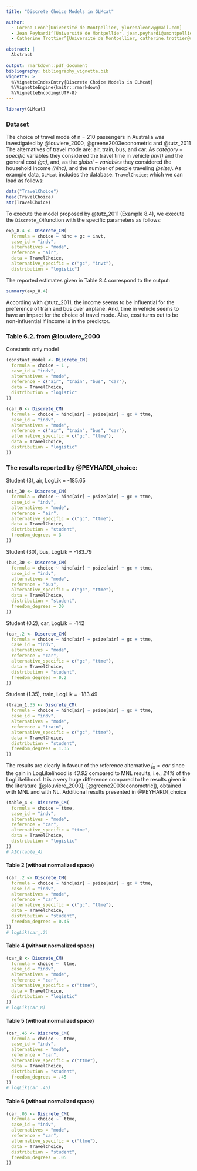 ```yaml
---
title: "Discrete Choice Models in GLMcat"

author:
  - Lorena León^[Université de Montpellier, ylorenaleonv@gmail.com]
  - Jean Peyhardi^[Université de Montpellier, jean.peyhardi@umontpellier.fr]
  - Catherine Trottier^[Université de Montpellier, catherine.trottier@umontpellier.fr]

abstract: |
  Abstract
  
output: rmarkdown::pdf_document
bibliography: bibliography_vignette.bib
vignette: >
  %\VignetteIndexEntry{Discrete Choice Models in GLMcat}
  %\VignetteEngine{knitr::rmarkdown}
  %\VignetteEncoding{UTF-8}
---
```


```r
library(GLMcat)
```

### Dataset

The choice of travel mode of n = 210 passengers in Australia was investigated by @louviere_2000, @greene2003econometric and @tutz_2011 The alternatives of travel mode are: air, train, bus, and car. As $category-specific$ variables they considered the travel time in vehicle *(invt)* and the general cost *(gc)*, and, as the $global-variables$ they considered the household income *(hinc)*, and the number of people traveling *(psize)*.
As example data, `GLMcat` includes the database: `TravelChoice`; which we can load as follows:

```r
data("TravelChoice")
head(TravelChoice)
str(TravelChoice)
```

To execute the model proposed by @tutz_2011 (Example 8.4), we execute the `Discrete_CM `function with the specific parameters as follows:

```r
exp_8.4 <- Discrete_CM(
  formula = choice ~ hinc + gc + invt,
  case_id = "indv",
  alternatives = "mode",
  reference = "air",
  data = TravelChoice,
  alternative_specific = c("gc", "invt"),
  distribution = "logistic")
```

The reported estimates given in Table 8.4 correspond to the output:

```r
summary(exp_8.4)
```

According with @tutz_2011, the income seems to be influential for the preference of train and bus over airplane. And, time in vehicle seems to have an impact for the choice of travel mode. Also, cost turns out to be non-influential if income is in the predictor.

### Table 6.2. from @louviere_2000

Constants only model

```r
(constant_model <- Discrete_CM(
  formula = choice ~ 1 ,
  case_id = "indv",
  alternatives = "mode",
  reference = c("air", "train", "bus", "car"),
  data = TravelChoice,
  distribution = "logistic"
))

(car_0 <- Discrete_CM(
  formula = choice ~ hinc[air] + psize[air] + gc + ttme,
  case_id = "indv",
  alternatives = "mode",
  reference = c("air", "train", "bus", "car"),
  alternative_specific = c("gc", "ttme"),
  data = TravelChoice,
  distribution = "logistic"
))
```

### The results reported by @PEYHARDI_choice:
Student (3), air, LogLik = -185.65

```r
(air_30 <- Discrete_CM(
  formula = choice ~ hinc[air] + psize[air] + gc + ttme,
  case_id = "indv",
  alternatives = "mode",
  reference = "air",
  alternative_specific = c("gc", "ttme"),
  data = TravelChoice,
  distribution = "student",
  freedom_degrees = 3
))
```

Student (30), bus, LogLik = -183.79

```r
(bus_30 <- Discrete_CM(
  formula = choice ~ hinc[air] + psize[air] + gc + ttme,
  case_id = "indv",
  alternatives = "mode",
  reference = "bus",
  alternative_specific = c("gc", "ttme"),
  data = TravelChoice,
  distribution = "student",
  freedom_degrees = 30
))
```

Student (0.2), car, LogLik = -142

```r
(car_.2 <- Discrete_CM(
  formula = choice ~ hinc[air] + psize[air] + gc + ttme,
  case_id = "indv",
  alternatives = "mode",
  reference = "car",
  alternative_specific = c("gc", "ttme"),
  data = TravelChoice,
  distribution = "student",
  freedom_degrees = 0.2
))
```

Student (1.35), train, LogLik = -183.49

```r
(train_1.35 <- Discrete_CM(
  formula = choice ~ hinc[air] + psize[air] + gc + ttme,
  case_id = "indv",
  alternatives = "mode",
  reference = "train",
  alternative_specific = c("gc", "ttme"),
  data = TravelChoice,
  distribution = "student",
  freedom_degrees = 1.35
))
```

The results are clearly in favour of the reference alternative $j_0 =car$ since the gain in LogLikelihood is *43.92* compared to MNL results, i.e., *24%* of the LogLikelihood. It is a very huge difference compared to the results given in the literature ([@louviere_2000]; [@greene2003econometric]), obtained with MNL and with NL. 
Additional results presented in @PEYHARDI_choice


```r
(table_4 <- Discrete_CM(
  formula = choice ~ ttme,
  case_id = "indv",
  alternatives = "mode",
  reference = "car",
  alternative_specific = "ttme",
  data = TravelChoice,
  distribution = "logistic"
))
# AIC(table_4)
```

#### Table 2 (without normalized space)

```r
(car_.2 <- Discrete_CM(
  formula = choice ~ hinc[air] + psize[air] + gc + ttme,
  case_id = "indv",
  alternatives = "mode",
  reference = "car",
  alternative_specific = c("gc", "ttme"),
  data = TravelChoice,
  distribution = "student",
  freedom_degrees = 0.45
))
# logLik(car_.2)
```

#### Table 4 (without normalized space)

```r
(car_8 <- Discrete_CM(
  formula = choice ~  ttme,
  case_id = "indv",
  alternatives = "mode",
  reference = "car",
  alternative_specific = c("ttme"),
  data = TravelChoice,
  distribution = "logistic"
))
# logLik(car_8)
```

#### Table 5 (without normalized space)

```r
(car_.45 <- Discrete_CM(
  formula = choice ~  ttme,
  case_id = "indv",
  alternatives = "mode",
  reference = "car",
  alternative_specific = c("ttme"),
  data = TravelChoice,
  distribution = "student",
  freedom_degrees = .45
))
# logLik(car_.45)
```

#### Table 6 (without normalized space)

```r
(car_.05 <- Discrete_CM(
  formula = choice ~  ttme,
  case_id = "indv",
  alternatives = "mode",
  reference = "car",
  alternative_specific = c("ttme"),
  data = TravelChoice,
  distribution = "student",
  freedom_degrees = .05
))
```



